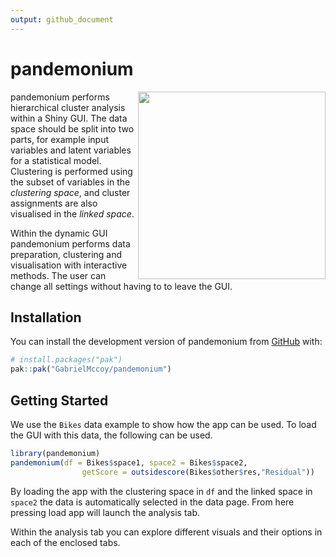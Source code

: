 ```yaml
---
output: github_document
---
```



# pandemonium

<!-- badges: start -->
<img src="vignettes/Images/pandemonium.png" height="300px" align="right"/>
<!-- badges: end -->

pandemonium performs hierarchical cluster analysis within a Shiny GUI. The data space should be split into two parts, for example input variables and latent variables for a statistical model. Clustering is performed using the subset of variables in the *clustering space*, and cluster assignments are also visualised in the *linked space*.

Within the dynamic GUI pandemonium performs data preparation, clustering and visualisation with interactive methods. The user can change all settings without having to to leave the GUI.


## Installation

You can install the development version of pandemonium from [GitHub](https://github.com/GabrielMccoy/pandemonium) with:

``` r
# install.packages("pak")
pak::pak("GabrielMccoy/pandemonium")
```

## Getting Started

We use the `Bikes` data example to show how the app can be used. To load the GUI with this data, the following can be used.
``` r
library(pandemonium)
pandemonium(df = Bikes$space1, space2 = Bikes$space2, 
                getScore = outsidescore(Bikes$other$res,"Residual"))
```
By loading the app with the clustering space in `df` and the linked space in `space2` the data is automatically selected in the data page. From here pressing load app will launch the analysis tab.

Within the analysis tab you can explore different visuals and their options in each of the enclosed tabs.

